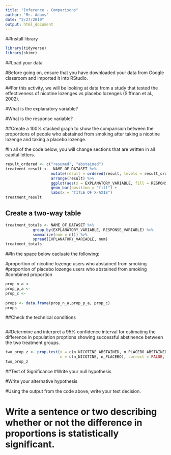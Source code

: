 ```yaml
---
title: "Inference - Comparisons"
author: "Mr. Adams"
date: "2/27/2019"
output: html_document
---
```


##Install library 
```r
library(tidyverse)
library(skimr)
```

##Load your data

#Before going on, ensure that you have downloaded your data from Google classroom and imported it into RStudio.

##For this activity, we will be looking at data from a study that tested the effectiveness of nicotine lozenges vs placebo lozenges (Siffman et al., 2002). 

#What is the explanatory variable?

#What is the response variable?


##Create a 100% stacked graph to show the comparision between the proportions of people who abstained from smoking after taking a nicotine lozenge and taking a placebo lozenge.

#In all of the code below, you will change sections that are written in all capital letters. 

```r
result_ordered <- c("resumed", "abstained")
treatment_result <-  NAME_OF_DATASET %>%
                    mutate(result = ordered(result, levels = result_ordered)) %>% 
                    arrange(result) %>%
                    ggplot(aes(x = EXPLANATORY_VARIABLE, fill = RESPONSE_VARIABLE)) +
                    geom_bar(position = "fill") +
                    labs(x = "TITLE OF X-AXIS")
treatment_result
```

## Create a two-way table 

```r
treatment_totals <- NAME_OF_DATASET %>%
            group_by(EXPLANATORY_VARIABLE, RESPONSE_VARIABLE) %>%
            summarize(num = n()) %>%
            spread(EXPLANATORY_VARIABLE, num)
treatment_totals
```

##In the space below cacluate the following:

#proportion of nicotine lozenge users who abstained from smoking
#proportion of placebo lozenge users who abstained from smoking
#combined proportion 
```r
prop_n_a <- 
prop_p_a <- 
prop_c <- 
  
props <- data.frame(prop_n_a,prop_p_a, prop_c)
props
```

##Check the technical conditions

```r

```

##Determine and interpret a 95% confidence interval for estimating the difference in population proptions showing successful abstinence between the two treatment groups. 

```r
two_prop_z <- prop.test(x = c(n_NICOTINE_ABSTAINED, n_PLACEBO_ABSTAINED), 
                        n = c(n_NICOTINE, n_PLACEBO), correct = FALSE, conf.level = 0.95)
two_prop_z
```

##Test of Significance 
#Write your null hypothesis

#Write your alternative hypothesis

#Using the output from the code above, write your test decision. 

# Write a sentence or two describing whether or not the difference in proportions is statistically significant. 



